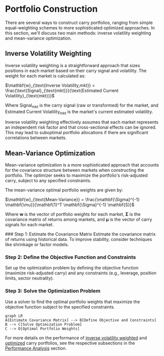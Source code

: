 
# Portfolio Construction

There are several ways to construct carry portfolios, ranging from simple equal-weighting schemes to more sophisticated optimized approaches. In this section, we'll discuss two main methods: inverse volatility weighting and mean-variance optimization.

## Inverse Volatility Weighting

Inverse volatility weighting is a straightforward approach that sizes positions in each market based on their carry signal and volatility. The weight for each market is calculated as:

$\mathbf{w}_{\text{Inverse Volatility,mkt}} = \frac{\text{Signal}_{\text{mkt}}}{\text{Estimated Current Volatility}_{\text{mkt}}}$

Where $\text{Signal}_{\text{mkt}}$ is the carry signal (raw or transformed) for the market, and $\text{Estimated Current Volatility}_{\text{mkt}}$ is the market's current estimated volatility.

<Callout type="info">
Inverse volatility weighting effectively assumes that each market represents an independent risk factor and that cross-sectional effects can be ignored. This may lead to suboptimal portfolio allocations if there are significant correlations between markets.
</Callout>

## Mean-Variance Optimization

Mean-variance optimization is a more sophisticated approach that accounts for the covariance structure between markets when constructing the portfolio. The optimizer seeks to maximize the portfolio's risk-adjusted carry, subject to any specified constraints.

The mean-variance optimal portfolio weights are given by:

$\mathbf{w}_{\text{Mean-Variance}} = \frac{\mathbf{\Sigma}^{-1} \mathbf{\mu}}{\mathbf{1}^T \mathbf{\Sigma}^{-1} \mathbf{S}}$

Where $\mathbf{w}$ is the vector of portfolio weights for each market, $\mathbf{\Sigma}$ is the covariance matrix of returns among markets, and $\mathbf{\mu}$ is the vector of carry signals for each market.

<Steps>
### Step 1: Estimate the Covariance Matrix
Estimate the covariance matrix of returns using historical data. To improve stability, consider techniques like shrinkage or factor models.

### Step 2: Define the Objective Function and Constraints
Set up the optimization problem by defining the objective function (maximize risk-adjusted carry) and any constraints (e.g., leverage, position limits, sector neutrality).

### Step 3: Solve the Optimization Problem
Use a solver to find the optimal portfolio weights that maximize the objective function subject to the specified constraints.
</Steps>

```mermaid
graph LR
A[Estimate Covariance Matrix] --> B[Define Objective and Constraints]
B --> C[Solve Optimization Problem]
C --> D[Optimal Portfolio Weights]
```

For more details on the performance of [inverse volatility weighted](/performance-analysis/carry-on-the-full-liquid-futures-universe/inverse-volatility-weighted-portfolios) and [optimized](/performance-analysis/carry-on-the-full-liquid-futures-universe/optimized-portfolios) carry portfolios, see the respective subsections in the [Performance Analysis](/performance-analysis) section.